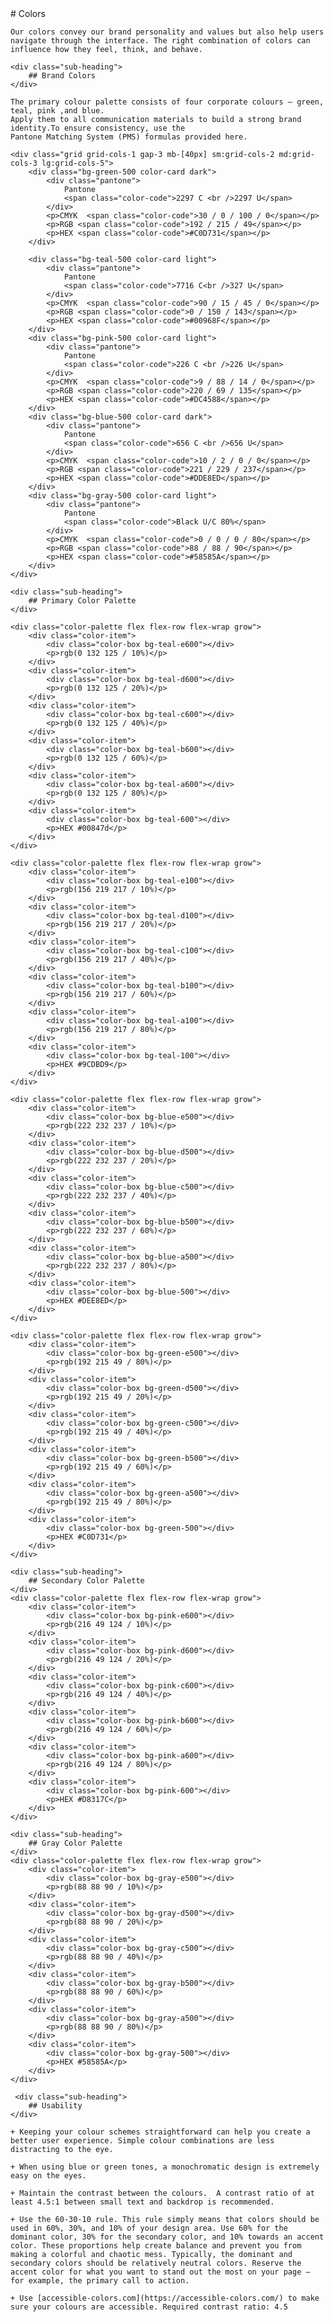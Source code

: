 

<Meta title="Brand Identity/Color" />

<div className="main-container">
    <div className="heading">
        # Colors
    </div>

    Our colors convey our brand personality and values but also help users navigate through the interface. The right combination of colors can influence how they feel, think, and behave.

    <div class="sub-heading">
        ## Brand Colors
    </div>

    The primary colour palette consists of four corporate colours – green, teal, pink ,and blue.
    Apply them to all communication materials to build a strong brand identity.To ensure consistency, use the
    Pantone Matching System (PMS) formulas provided here.

    <div class="grid grid-cols-1 gap-3 mb-[40px] sm:grid-cols-2 md:grid-cols-3 lg:grid-cols-5">
        <div class="bg-green-500 color-card dark">
            <div class="pantone">
                Pantone
                <span class="color-code">2297 C <br />2297 U</span>
            </div>
            <p>CMYK  <span class="color-code">30 / 0 / 100 / 0</span></p>
            <p>RGB <span class="color-code">192 / 215 / 49</span></p>
            <p>HEX <span class="color-code">#C0D731</span></p>
        </div>

        <div class="bg-teal-500 color-card light">
            <div class="pantone">
                Pantone
                <span class="color-code">7716 C<br />327 U</span>
            </div>
            <p>CMYK  <span class="color-code">90 / 15 / 45 / 0</span></p>
            <p>RGB <span class="color-code">0 / 150 / 143</span></p>
            <p>HEX <span class="color-code">#00968F</span></p>
        </div>
        <div class="bg-pink-500 color-card light">
            <div class="pantone">
                Pantone
                <span class="color-code">226 C <br />226 U</span>
            </div>
            <p>CMYK  <span class="color-code">9 / 88 / 14 / 0</span></p>
            <p>RGB <span class="color-code">220 / 69 / 135</span></p>
            <p>HEX <span class="color-code">#DC4588</span></p>
        </div>
        <div class="bg-blue-500 color-card dark">
            <div class="pantone">
                Pantone
                <span class="color-code">656 C <br />656 U</span>
            </div>
            <p>CMYK  <span class="color-code">10 / 2 / 0 / 0</span></p>
            <p>RGB <span class="color-code">221 / 229 / 237</span></p>
            <p>HEX <span class="color-code">#DDE8ED</span></p>
        </div>
        <div class="bg-gray-500 color-card light">
            <div class="pantone">
                Pantone
                <span class="color-code">Black U/C 80%</span>
            </div>
            <p>CMYK  <span class="color-code">0 / 0 / 0 / 80</span></p>
            <p>RGB <span class="color-code">88 / 88 / 90</span></p>
            <p>HEX <span class="color-code">#58585A</span></p>
        </div>
    </div>

    <div class="sub-heading">
        ## Primary Color Palette
    </div>

    <div class="color-palette flex flex-row flex-wrap grow">
        <div class="color-item">
            <div class="color-box bg-teal-e600"></div>
            <p>rgb(0 132 125 / 10%)</p>
        </div>
        <div class="color-item">
            <div class="color-box bg-teal-d600"></div>
            <p>rgb(0 132 125 / 20%)</p>
        </div>
        <div class="color-item">
            <div class="color-box bg-teal-c600"></div>
            <p>rgb(0 132 125 / 40%)</p>
        </div>
        <div class="color-item">
            <div class="color-box bg-teal-b600"></div>
            <p>rgb(0 132 125 / 60%)</p>
        </div>
        <div class="color-item">
            <div class="color-box bg-teal-a600"></div>
            <p>rgb(0 132 125 / 80%)</p>
        </div>
        <div class="color-item">
            <div class="color-box bg-teal-600"></div>
            <p>HEX #00847d</p>
        </div>
    </div>

    <div class="color-palette flex flex-row flex-wrap grow">
        <div class="color-item">
            <div class="color-box bg-teal-e100"></div>
            <p>rgb(156 219 217 / 10%)</p>
        </div>
        <div class="color-item">
            <div class="color-box bg-teal-d100"></div>
            <p>rgb(156 219 217 / 20%)</p>
        </div>
        <div class="color-item">
            <div class="color-box bg-teal-c100"></div>
            <p>rgb(156 219 217 / 40%)</p>
        </div>
        <div class="color-item">
            <div class="color-box bg-teal-b100"></div>
            <p>rgb(156 219 217 / 60%)</p>
        </div>
        <div class="color-item">
            <div class="color-box bg-teal-a100"></div>
            <p>rgb(156 219 217 / 80%)</p>
        </div>
        <div class="color-item">
            <div class="color-box bg-teal-100"></div>
            <p>HEX #9CDBD9</p>
        </div>
    </div>

    <div class="color-palette flex flex-row flex-wrap grow">
        <div class="color-item">
            <div class="color-box bg-blue-e500"></div>
            <p>rgb(222 232 237 / 10%)</p>
        </div>
        <div class="color-item">
            <div class="color-box bg-blue-d500"></div>
            <p>rgb(222 232 237 / 20%)</p>
        </div>
        <div class="color-item">
            <div class="color-box bg-blue-c500"></div>
            <p>rgb(222 232 237 / 40%)</p>
        </div>
        <div class="color-item">
            <div class="color-box bg-blue-b500"></div>
            <p>rgb(222 232 237 / 60%)</p>
        </div>
        <div class="color-item">
            <div class="color-box bg-blue-a500"></div>
            <p>rgb(222 232 237 / 80%)</p>
        </div>
        <div class="color-item">
            <div class="color-box bg-blue-500"></div>
            <p>HEX #DEE8ED</p>
        </div>
    </div>

    <div class="color-palette flex flex-row flex-wrap grow">
        <div class="color-item">
            <div class="color-box bg-green-e500"></div>
            <p>rgb(192 215 49 / 80%)</p>
        </div>
        <div class="color-item">
            <div class="color-box bg-green-d500"></div>
            <p>rgb(192 215 49 / 20%)</p>
        </div>
        <div class="color-item">
            <div class="color-box bg-green-c500"></div>
            <p>rgb(192 215 49 / 40%)</p>
        </div>
        <div class="color-item">
            <div class="color-box bg-green-b500"></div>
            <p>rgb(192 215 49 / 60%)</p>
        </div>
        <div class="color-item">
            <div class="color-box bg-green-a500"></div>
            <p>rgb(192 215 49 / 80%)</p>
        </div>
        <div class="color-item">
            <div class="color-box bg-green-500"></div>
            <p>HEX #C0D731</p>
        </div>
    </div>

    <div class="sub-heading">
        ## Secondary Color Palette
    </div>
    <div class="color-palette flex flex-row flex-wrap grow">
        <div class="color-item">
            <div class="color-box bg-pink-e600"></div>
            <p>rgb(216 49 124 / 10%)</p>
        </div>
        <div class="color-item">
            <div class="color-box bg-pink-d600"></div>
            <p>rgb(216 49 124 / 20%)</p>
        </div>
        <div class="color-item">
            <div class="color-box bg-pink-c600"></div>
            <p>rgb(216 49 124 / 40%)</p>
        </div>
        <div class="color-item">
            <div class="color-box bg-pink-b600"></div>
            <p>rgb(216 49 124 / 60%)</p>
        </div>
        <div class="color-item">
            <div class="color-box bg-pink-a600"></div>
            <p>rgb(216 49 124 / 80%)</p>
        </div>
        <div class="color-item">
            <div class="color-box bg-pink-600"></div>
            <p>HEX #D8317C</p>
        </div>
    </div>

    <div class="sub-heading">
        ## Gray Color Palette
    </div>
    <div class="color-palette flex flex-row flex-wrap grow">
        <div class="color-item">
            <div class="color-box bg-gray-e500"></div>
            <p>rgb(88 88 90 / 10%)</p>
        </div>
        <div class="color-item">
            <div class="color-box bg-gray-d500"></div>
            <p>rgb(88 88 90 / 20%)</p>
        </div>
        <div class="color-item">
            <div class="color-box bg-gray-c500"></div>
            <p>rgb(88 88 90 / 40%)</p>
        </div>
        <div class="color-item">
            <div class="color-box bg-gray-b500"></div>
            <p>rgb(88 88 90 / 60%)</p>
        </div>
        <div class="color-item">
            <div class="color-box bg-gray-a500"></div>
            <p>rgb(88 88 90 / 80%)</p>
        </div>
        <div class="color-item">
            <div class="color-box bg-gray-500"></div>
            <p>HEX #58585A</p>
        </div>
    </div>

     <div class="sub-heading">
        ## Usability
    </div>

    + Keeping your colour schemes straightforward can help you create a better user experience. Simple colour combinations are less distracting to the eye.

    + When using blue or green tones, a monochromatic design is extremely easy on the eyes.

    + Maintain the contrast between the colours.  A contrast ratio of at least 4.5:1 between small text and backdrop is recommended.

    + Use the 60-30-10 rule. This rule simply means that colors should be used in 60%, 30%, and 10% of your design area. Use 60% for the dominant color, 30% for the secondary color, and 10% towards an accent color. These proportions help create balance and prevent you from making a colorful and chaotic mess. Typically, the dominant and secondary colors should be relatively neutral colors. Reserve the accent color for what you want to stand out the most on your page — for example, the primary call to action.

    + Use [accessible-colors.com](https://accessible-colors.com/) to make sure your colours are accessible. Required contrast ratio: 4.5
</div>